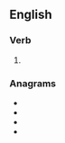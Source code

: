 ==English==

===Verb===
{{head|en|present participle}}

# {{present participle of|sole|lang=en|nocat=1}}

===Anagrams===
* {{l|en|lingos}}
* {{l|en|logins}}
* {{l|en|logs in}}
* {{l|en|losing}}